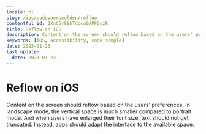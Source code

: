 ```yaml
---
locale: nl
slug: /ios/codevoorbeelden/reflow
contentful_id: 2XnC6r88hTdocu0APFbczR
title: Reflow on iOS
description: Content on the screen should reflow based on the users' preferences.
keywords: [iOS, accessibility, code sample]
date: 2023-01-23
last_update:
  date: 2023-01-23
---
```


# Reflow on iOS

Content on the screen should reflow based on the users' preferences. In landscape mode, the vertical space is much smaller compared to portrait mode. And when users have enlarged their font size, text should not get truncated. Instead, apps should adapt the interface to the available space.

<CodeSample id="screen-reflow" framework="ios" locale="nl"/>
